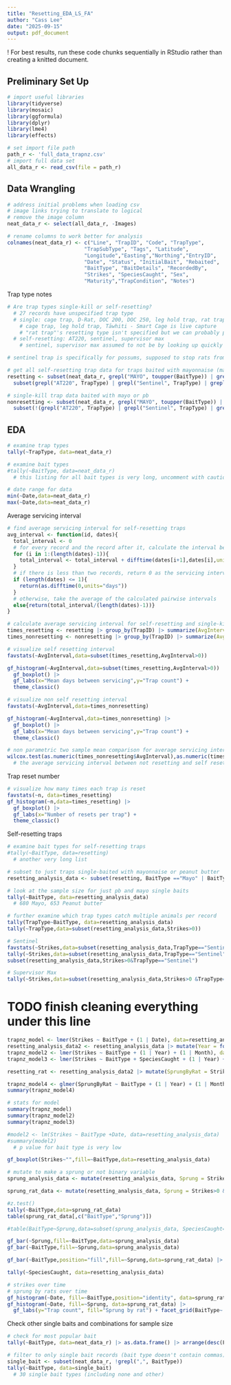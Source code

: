 ```yaml
---
title: "Resetting_EDA_LS_FA"
author: "Cass Lee"
date: "2025-09-15"
output: pdf_document
---
```


! For best results, run these code chunks sequentially in RStudio rather than creating a knitted document.

## Preliminary Set Up

```r
# import useful libraries
library(tidyverse)
library(mosaic)
library(ggformula)
library(dplyr)
library(lme4)
library(effects)
```

```r
# set import file path
path_r <- 'full_data_trapnz.csv'
# import full data set
all_data_r <- read_csv(file = path_r)
```

## Data Wrangling

```r
# address initial problems when loading csv
# image links trying to translate to logical
# remove the image column
neat_data_r <- select(all_data_r, -Images)
```

```r
# rename columns to work better for analysis
colnames(neat_data_r) <- c("Line", "TrapID", "Code", "TrapType",
                         "TrapSubType", "Tags", "Latitude",
                         "Longitude","Easting","Northing","EntryID",
                         "Date", "Status", "InitialBait", "Rebaited",
                         "BaitType", "BaitDetails", "RecordedBy",
                         "Strikes", "SpeciesCaught", "Sex",
                         "Maturity","TrapCondition", "Notes")
```

Trap type notes

```r
# Are trap types single-kill or self-resetting?
  # 27 records have unspecified trap type
  # single: cage trap, D-Rat, DOC 200, DOC 250, leg hold trap, rat trap, SA cat, Tāwhiti - Smart Cage, trapinator
    # cage trap, leg hold trap, Tāwhiti - Smart Cage is live capture
    # "rat trap"'s resetting type isn't specified but we can probably pretty safely assume it's single trap per set
  # self-resetting: AT220, sentinel, supervisor max
    # sentinel, supervisor max assumed to not be by looking up quickly but actually recorded as having multiple strikes sometimes

# sentinel trap is specifically for possums, supposed to stop rats from getting bait
```

```r
# get all self-resetting trap data for traps baited with mayonnaise (mayo) or peanut butter (pb)
resetting <- subset(neat_data_r, grepl("MAYO", toupper(BaitType)) | grepl("PEANUT BUTTER", toupper(BaitType))) |>
  subset(grepl("AT220", TrapType) | grepl("Sentinel", TrapType) | grepl("Supervisor Max", TrapType))
```

```r
# single-kill trap data baited with mayo or pb
nonresetting <- subset(neat_data_r, grepl("MAYO", toupper(BaitType)) | grepl("PEANUT BUTTER", toupper(BaitType))) |>
  subset(!(grepl("AT220", TrapType) | grepl("Sentinel", TrapType) | grepl("Supervisor Max", TrapType)))
```

## EDA

```r
# examine trap types
tally(~TrapType, data=neat_data_r)
```

```r
# examine bait types
#tally(~BaitType, data=neat_data_r)
  # this listing for all bait types is very long, uncomment with caution
```

```r
# date range for data
min(~Date,data=neat_data_r)
max(~Date,data=neat_data_r)
```

Average servicing interval

```r
# find average servicing interval for self-resetting traps
avg_interval <- function(id, dates){
  total_interval <- 0
  # for every record and the record after it, calculate the interval between the records (the servicing interval)
  for (i in 1:(length(dates)-1)){
    total_interval <- total_interval + difftime(dates[i+1],dates[i],units="days")
  }
  # if there is less than two records, return 0 as the servicing interval
  if (length(dates) <= 1){
    return(as.difftime(0,units="days"))
  }
  # otherwise, take the average of the calculated pairwise intervals
  else{return(total_interval/(length(dates)-1))}
}

# calculate average servicing interval for self-resetting and single-kill traps
times_resetting <- resetting |> group_by(TrapID) |> summarize(AvgInterval = avg_interval(TrapID,Date)[1], n = n())
times_nonresetting <- nonresetting |> group_by(TrapID) |> summarize(AvgInterval = avg_interval(TrapID,Date)[1], n = n())
```

```r
# visualize self resetting interval
favstats(~AvgInterval,data=subset(times_resetting,AvgInterval>0))

gf_histogram(~AvgInterval,data=subset(times_resetting,AvgInterval>0)) |>
  gf_boxplot() |>
  gf_labs(x="Mean days between servicing",y="Trap count") +
  theme_classic()
```

```r
# visualize non self resetting interval
favstats(~AvgInterval,data=times_nonresetting)

gf_histogram(~AvgInterval,data=times_nonresetting) |> 
  gf_boxplot() |>
  gf_labs(x="Mean days between servicing",y="Trap count") +
  theme_classic()
```

```r
# non parametric two sample mean comparison for average servicing interval
wilcox.test(as.numeric(times_nonresetting$AvgInterval),as.numeric(times_resetting$AvgInterval))
  # the average servicing interval between not resetting and self resetting is meaningfully different, p < 0.001
```

Trap reset number

```r
# visualize how many times each trap is reset
favstats(~n, data=times_resetting)
gf_histogram(~n,data=times_resetting) |> 
  gf_boxplot() |>
  gf_labs(x="Number of resets per trap") + 
  theme_classic()
```

Self-resetting traps

```r
# examine bait types for self-resetting traps
#tally(~BaitType, data=resetting)
  # another very long list
```

```r
# subset to just traps single-baited with mayonnaise or peanut butter
resetting_analysis_data <- subset(resetting, BaitType =="Mayo" | BaitType=="Peanut butter")
```

```r
# look at the sample size for just pb and mayo single baits
tally(~BaitType, data=resetting_analysis_data)
  # 680 Mayo, 653 Peanut butter
```

```r
# further examine which trap types catch multiple animals per record
tally(TrapType~BaitType, data=resetting_analysis_data)
tally(~TrapType,data=subset(resetting_analysis_data,Strikes>0))
```

```r
# Sentinel
favstats(~Strikes,data=subset(resetting_analysis_data,TrapType=="Sentinel"))
tally(~Strikes,data=subset(resetting_analysis_data,TrapType=="Sentinel"))
subset(resetting_analysis_data,Strikes>0&TrapType=="Sentinel")
```

```r
# Supervisor Max
tally(~Strikes,data=subset(resetting_analysis_data,Strikes>0 &TrapType=="Supervisor Max"))
```

# TODO finish cleaning everything under this line

```r
trapnz_model <- lmer(Strikes ~ BaitType + (1 | Date), data=resetting_analysis_data)
resetting_analysis_data2 <- resetting_analysis_data |> mutate(Year = format(Date,"%Y"), Month = format(Date,"%m"))
trapnz_model2 <- lmer(Strikes ~ BaitType + (1 | Year) + (1 | Month), data=resetting_analysis_data2)
trapnz_model3 <- lmer(Strikes ~ BaitType + SpeciesCaught + (1 | Year) + (1 | Month), data=resetting_analysis_data2)

resetting_rat <- resetting_analysis_data2 |> mutate(SprungByRat = Strikes>0 & grepl("Rat",SpeciesCaught))

trapnz_model4 <- glmer(SprungByRat ~ BaitType + (1 | Year) + (1 | Month), family=binomial, data=resetting_rat)
summary(trapnz_model4)
```

```r
# stats for model
summary(trapnz_model)
summary(trapnz_model2)
summary(trapnz_model3)

#model2 <- lm(Strikes ~ BaitType +Date, data=resetting_analysis_data)
#summary(model2)
  # p value for bait type is very low

```

```r
gf_boxplot(Strikes~"",fill=~BaitType,data=resetting_analysis_data)
```

```r
# mutate to make a sprung or not binary variable
sprung_analysis_data <- mutate(resetting_analysis_data, Sprung = Strikes>0)
```

```r

sprung_rat_data <- mutate(resetting_analysis_data, Sprung = Strikes>0 & grepl("Rat",SpeciesCaught))

#z.test()
tally(~BaitType,data=sprung_rat_data)
table(sprung_rat_data[,c("BaitType","Sprung")])

#table(BaitType~Sprung,data=subset(sprung_analysis_data, SpeciesCaught=="None" | grepl("Rat",SpeciesCaught)))
```

```r
gf_bar(~Sprung,fill=~BaitType,data=sprung_analysis_data)
gf_bar(~BaitType,fill=~Sprung,data=sprung_analysis_data)

gf_bar(~BaitType,position="fill",fill=~Sprung,data=sprung_rat_data) |> gf_labs(x = "Bait type", y = "Proportion of traps", fill="Sprung by rat") + scale_fill_manual(values=c("#F8766D","#00BFC4"), labels = c("False", "True")) + theme_classic()
```

```r
tally(~SpeciesCaught, data=resetting_analysis_data)
```

```r
# strikes over time
# sprung by rats over time
gf_histogram(~Date, fill=~BaitType,position="identity", data=sprung_rat_data)
gf_histogram(~Date, fill=~Sprung, data=sprung_rat_data) |>
  gf_labs(y="Trap count", fill="Sprung by rat") + facet_grid(BaitType~.,labeller=labeller("Mayonnaise", "Peanut butter")) + scale_fill_manual(values=c("#F8766D","#00BFC4"), labels = c("False", "True")) + theme_classic()
```

Check other single baits and combinations for sample size
```r
# check for most popular bait
tally(~BaitType, data=neat_data_r) |> as.data.frame() |> arrange(desc(Freq))
```

```r
# filter to only single bait records (bait type doesn't contain commas)
single_bait <- subset(neat_data_r, !grepl(",", BaitType))
tally(~BaitType, data=single_bait)
  # 30 single bait types (including none and other)
```